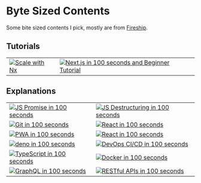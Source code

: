 # Byte Sized Contents

Some bite sized contents I pick, mostly are from [Fireship](https://www.youtube.com/channel/UCsBjURrPoezykLs9EqgamOA).

## Tutorials

|                                                                                                               |                                                                                                                                              |
| ------------------------------------------------------------------------------------------------------------- | -------------------------------------------------------------------------------------------------------------------------------------------- |
| [![Scale with Nx](https://img.youtube.com/vi/VUyBY72mwrQ/0.jpg)](https://www.youtube.com/watch?v=VUyBY72mwrQ) | [![Next.js in 100 seconds and Beginner Tutorial](https://img.youtube.com/vi/Sklc_fQBmcs/0.jpg)](https://www.youtube.com/watch?v=Sklc_fQBmcs) |

## Explanations

|                                                                                                                           |                                                                                                                                 |
| ------------------------------------------------------------------------------------------------------------------------- | ------------------------------------------------------------------------------------------------------------------------------- |
| [![JS Promise in 100 seconds](https://img.youtube.com/vi/RvYYCGs45L4/0.jpg)](https://www.youtube.com/watch?v=RvYYCGs45L4) | [![JS Destructuring in 100 seconds](https://img.youtube.com/vi/UgEaJBz3bjY/0.jpg)](https://www.youtube.com/watch?v=UgEaJBz3bjY) |
| [![Git in 100 seconds](https://img.youtube.com/vi/hwP7WQkmECE/0.jpg)](https://www.youtube.com/watch?v=hwP7WQkmECE)        | [![React in 100 seconds](https://img.youtube.com/vi/sXQxhojSdZM/0.jpg)](https://www.youtube.com/watch?v=sXQxhojSdZM)            |
| [![PWA in 100 seconds](https://img.youtube.com/vi/sFsRylCQblw/0.jpg)](https://www.youtube.com/watch?v=sFsRylCQblw)        | [![React in 100 seconds](https://img.youtube.com/vi/Tn6-PIqc4UM/0.jpg)](https://www.youtube.com/watch?v=Tn6-PIqc4UM)            |
| [![deno in 100 seconds](https://img.youtube.com/vi/F0G9lZ7gecE/0.jpg)](https://www.youtube.com/watch?v=F0G9lZ7gecE)       | [![DevOps CI/CD in 100 seconds](https://img.youtube.com/vi/scEDHsr3APg/0.jpg)](https://www.youtube.com/watch?v=scEDHsr3APg)     |
| [![TypeScript in 100 seconds](https://img.youtube.com/vi/zQnBQ4tB3ZA/0.jpg)](https://www.youtube.com/watch?v=zQnBQ4tB3ZA) | [![Docker in 100 seconds](https://img.youtube.com/vi/Gjnup-PuquQ/0.jpg)](https://www.youtube.com/watch?v=Gjnup-PuquQ)           |
| [![GraphQL in 100 seconds](https://imgs.youtube.com/vi/eIQh02xuVw4/0.jpg)](https://www.youtube.com/watch?v=eIQh02xuVw4)   | [![RESTful APIs in 100 seconds](https://imgs.youtube.com/vi/-MTSQjw5DrM/0.jpg)](https://www.youtube.com/watch?v=-MTSQjw5DrM)    |

